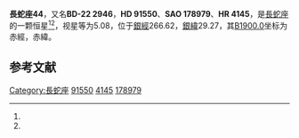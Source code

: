 {{Starbox begin
| name = 長蛇座44
}}
{{Starbox observe
| epoch = [[J2000.0|J2000.0]]
| constell = [[長蛇座|長蛇座]]<ref name=SIMBAD>{{cite web
 | url=http://simbad.u-strasbg.fr/simbad/sim-id?Ident=HR+4145
 | title =Pulsating variable Star
 | publisher=Centre de Données astronomiques de Strasbourg
 | work=SIMBAD
 | accessdate=2012-07-13}}</ref><ref name=DATA>{{cite web
 | url=http://vizier.u-strasbg.fr/viz-bin/VizieR-5?-out.add=.&-source=5050&-corr=PK=HR&-out.max=9999&HR=4145
 | title=VizieR Detailed Page
 | accessdate=2012-07-13
 | archive-date=2016-03-05
 | archive-url=https://web.archive.org/web/20160305020431/http://vizier.u-strasbg.fr/viz-bin/VizieR-5?-out.add=.&-source=5050&-corr=PK=HR&-out.max=9999&HR=4145
 }}</ref>
| 星官 = 
| ra = {{RA|10|34|0.9}}<ref name=SIMBAD /><ref name=DATA />
| dec = {{DEC|-23|44|43}}<ref name=SIMBAD /><ref name=DATA />
| appmag_v = 5.08<ref name=SIMBAD /><ref name=DATA />
}}
{{Starbox character
| class = K4III<ref name=SIMBAD /><ref name=DATA />
| b-v = 1.6<ref name=SIMBAD /><ref name=DATA />
| u-b = 1.82<ref name=SIMBAD /><ref name=DATA />
| r-i = <ref name=SIMBAD /><ref name=DATA />
| variable = 
}}
{{Starbox astrometry
| radial_v = 1.82
| prop_mo_ra = -4
| parallax = 0.017
| p_error = 
}}
{{Starbox catalog
| names =BD-22 2946，[[SAO星表|SAO]] 178979，[[HD星表|HD]] 91550，[[HR星表|HR]] 4145}}
{{Starbox reference |Simbad=HR+4145}}
{{Starbox end}}

'''長蛇座44'''，又名'''BD-22 2946'''，'''HD 91550'''、'''SAO 178979'''、'''HR 4145'''，是[[長蛇座|長蛇座]]的一颗恒星<ref name=SIMBAD /><ref name=DATA />，视星等为5.08，位于[[銀道座標系|銀經]]266.62，[[銀道座標系|銀緯]]29.27，其[[B1900.0|B1900.0]]坐标为赤經{{RA|10|29|15.4}}，赤緯{{DEC|-23|29.27|47}}。

== 参考文献 ==
{{reflist}}

{{star-stub}}

{{長蛇座恒星}}
{{星官|张宿|6|5}}
[[Category:長蛇座|Category:長蛇座]]
[[Category:HD和HDE天體|91550]]
[[Category:HR天體|4145]]
[[Category:SAO天體|178979]]